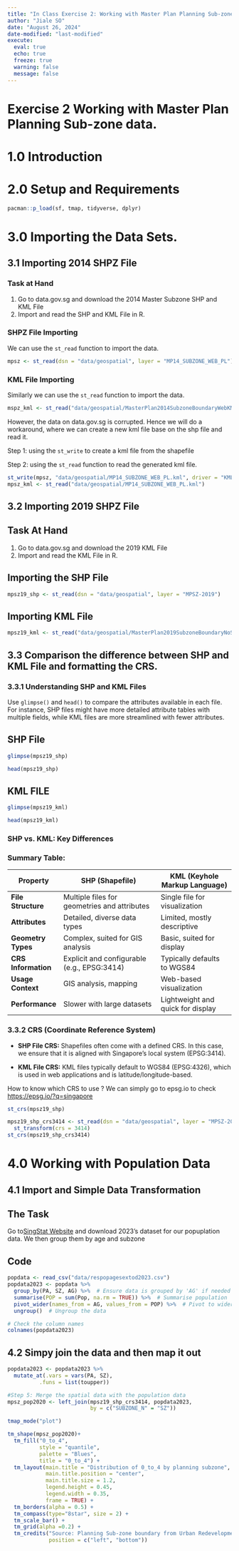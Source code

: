 ```yaml
---
title: "In Class Exercise 2: Working with Master Plan Planning Sub-zone Data"
author: "Jiale SO"
date: "August 26, 2024"
date-modified: "last-modified"
execute: 
  eval: true  
  echo: true
  freeze: true
  warning: false
  message: false
---
```


# Exercise 2 Working with Master Plan Planning Sub-zone data.

# 1.0 Introduction

# 2.0 Setup and Requirements

```r
pacman::p_load(sf, tmap, tidyverse, dplyr)
```

# 3.0 Importing the Data Sets.

## 3.1 Importing 2014 SHPZ File

::: panel-tabset
### Task at Hand

1.  Go to data.gov.sg and download the 2014 Master Subzone SHP and KML File
2.  Import and read the SHP and KML File in R.

### SHPZ File Importing

We can use the `st_read` function to import the data.

```r
mpsz <- st_read(dsn = "data/geospatial", layer = "MP14_SUBZONE_WEB_PL")
```

### KML File Importing

Similarly we can use the `st_read` function to import the data.

```r
mspz_kml <- st_read("data/geospatial/MasterPlan2014SubzoneBoundaryWebKML.kml")
```

However, the data on data.gov.sg is corrupted. Hence we will do a workaround, where we can create a new kml file base on the shp file and read it.

Step 1: using the `st_write` to create a kml file from the shapefile

Step 2: using the `st_read` function to read the generated kml file.

```r
st_write(mpsz, "data/geospatial/MP14_SUBZONE_WEB_PL.kml", driver = "KML")
mpsz_kml <- st_read("data/geospatial/MP14_SUBZONE_WEB_PL.kml")
```
:::

## 3.2 Importing 2019 SHPZ File

::: panel-tabset
## Task At Hand

1.  Go to data.gov.sg and download the 2019 KML File
2.  Import and read the KML File in R.

## Importing the SHP File

```r
mpsz19_shp <- st_read(dsn = "data/geospatial", layer = "MPSZ-2019")
```

## Importing KML File

```r
mpsz19_kml <- st_read("data/geospatial/MasterPlan2019SubzoneBoundaryNoSeaKML.kml")
```
:::

## 3.3 Comparison the difference between SHP and KML File and formatting the CRS.

### 3.3.1 Understanding SHP and KML Files

Use `glimpse()` and `head()` to compare the attributes available in each file. For instance, SHP files might have more detailed attribute tables with multiple fields, while KML files are more streamlined with fewer attributes.

::: panel-tabset
## SHP File

```r
glimpse(mpsz19_shp)
```

```r
head(mpsz19_shp)
```

## KML FILE

```r
glimpse(mpsz19_kml)
```

```r
head(mpsz19_kml)
```
:::

### SHP vs. KML: Key Differences

### Summary Table:

| Property            | SHP (Shapefile)                              | KML (Keyhole Markup Language)     |
|---------------------|----------------------------------------------|-----------------------------------|
| **File Structure**  | Multiple files for geometries and attributes | Single file for visualization     |
| **Attributes**      | Detailed, diverse data types                 | Limited, mostly descriptive       |
| **Geometry Types**  | Complex, suited for GIS analysis             | Basic, suited for display         |
| **CRS Information** | Explicit and configurable (e.g., EPSG:3414)  | Typically defaults to WGS84       |
| **Usage Context**   | GIS analysis, mapping                        | Web-based visualization           |
| **Performance**     | Slower with large datasets                   | Lightweight and quick for display |

### 3.3.2 CRS (Coordinate Reference System)

-   **SHP File CRS:** Shapefiles often come with a defined CRS. In this case, we ensure that it is aligned with Singapore’s local system (EPSG:3414).

-   **KML File CRS:** KML files typically default to WGS84 (EPSG:4326), which is used in web applications and is latitude/longitude-based.

::: {.callout-tip appearance="simple"}
How to know which CRS to use ? We can simply go to epsg.io to check <https://epsg.io/?q=singapore>
:::

```r
st_crs(mpsz19_shp)
```

```r
mpsz19_shp_crs3414 <- st_read(dsn = "data/geospatial", layer = "MPSZ-2019") %>%
  st_transform(crs = 3414)
st_crs(mpsz19_shp_crs3414)
```

# 4.0 Working with Population Data

## 4.1 Import and Simple Data Transformation

::: panel-tabset
## The Task

Go to[SingStat Website](https://www.singstat.gov.sg/find-data/search-by-theme/population/geographic-distribution/latest-data) and download 2023's dataset for our popuplation data. We then group them by age and subzone

## Code

```r
popdata <- read_csv("data/respopagesextod2023.csv")
popdata2023 <- popdata %>%
  group_by(PA, SZ, AG) %>%  # Ensure data is grouped by 'AG' if needed
  summarise(POP = sum(Pop, na.rm = TRUE)) %>%  # Summarise population
  pivot_wider(names_from = AG, values_from = POP) %>%  # Pivot to wider format
  ungroup()  # Ungroup the data

# Check the column names
colnames(popdata2023)

```
:::

## 4.2 Simpy join the data and then map it out

```r
popdata2023 <- popdata2023 %>%
  mutate_at(.vars = vars(PA, SZ), 
          .funs = list(toupper))

#Step 5: Merge the spatial data with the population data
mpsz_pop2020 <- left_join(mpsz19_shp_crs3414, popdata2023,
                          by = c("SUBZONE_N" = "SZ"))
```

```r
tmap_mode("plot")

tm_shape(mpsz_pop2020)+
  tm_fill("0_to_4", 
          style = "quantile", 
          palette = "Blues",
          title = "0_to_4") +
  tm_layout(main.title = "Distribution of 0_to_4 by planning subzone",
            main.title.position = "center",
            main.title.size = 1.2,
            legend.height = 0.45, 
            legend.width = 0.35,
            frame = TRUE) +
  tm_borders(alpha = 0.5) +
  tm_compass(type="8star", size = 2) +
  tm_scale_bar() +
  tm_grid(alpha =0.2) +
  tm_credits("Source: Planning Sub-zone boundary from Urban Redevelopment Authorithy (URA)\n and Population data from Department of Statistics DOS", 
             position = c("left", "bottom"))
```
